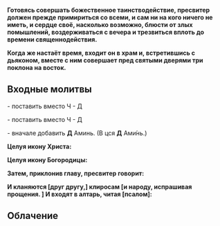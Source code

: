 
**Готовясь совершать божественное таинстводействие, пресвитер должен прежде примириться со всеми, и сам ни на кого ничего не иметь, и сердце своё, насколько возможно, блюсти от злых помышлений, воздерживаться с вечера и трезвиться вплоть до времени священнодействия.**

**Когда же настаёт время, входит он в храм и, встретившись с дьяконом, вместе с ним совершает пред святыми дверями три поклона на восток.**

## Входные молитвы

<MdxLoader src="Liturgies/VhodOblachenie/Vozglas" />

<MdxLoader src="Shared/ParaklitChit" /> - поставить вместо Ч - Д

<MdxLoader src="Shared/STrisvatogo" /> - поставить вместо Ч - Д

<MdxLoader src="Shared/PokaiannyeTrops" /> - вначале добавить **Д** Аминь. (В цся **Д** Ами́нь.)

**Целуя икону Xpиста:**

<MdxLoader src="Shared/TropNerukObr" />

**Целуя икону Богоpодицы:**

<MdxLoader src="Shared/BlagoserdiyaIstochnik" />

**Затем, приклонив главу, пресвитер говорит:**

<MdxLoader src="Liturgies/VhodOblachenie/MolitvaPreds" />

**И кланяются [друг другу,] клиросам [и народу, испрашивая прощения. ] И входят в алтарь, читая [псалом]:** 

<MdxLoader src="Liturgies/VhodOblachenie/Psalm5sokr" />

## Облачение
